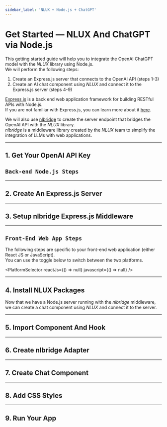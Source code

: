 ```yaml
---
sidebar_label: 'NLUX + Node.js + ChatGPT'
---
```











# Get Started ― NLUX And ChatGPT via Node.js

This getting started guide will help you to integrate the OpenAI ChatGPT model with the _NLUX_ library using Node.js.<br />
We will perform the following steps:

1. Create an Express.js server that connects to the OpenAI API (steps 1-3)
2. Create an AI chat component using _NLUX_ and connect it to the Express.js server (steps 4-9)

[Express.js](https://expressjs.com/) is a back end web application framework for building RESTful APIs with Node.js.<br />
If you are not familiar with Express.js, you can learn more about it [here](https://expressjs.com/).

We will also use [nlbridge](https://www.npmjs.com/package/@nlbridge/express) to create the server endpoint that
bridges the OpenAI API with the _NLUX_ library.<br />
_nlbridge_ is a middleware library created by the _NLUX_ team to
simplify the integration of LLMs with web applications.

---

## 1. Get Your OpenAI API Key

<PlatformSection javascript={ApiKey} reactJs={ApiKey} />

## `Back-end Node.js Steps `

---

## 2. Create An Express.js Server

<PlatformSection javascript={NodeJsServer} reactJs={NodeJsServer} />

---

## 3. Setup nlbridge Express.js Middleware

<PlatformSection javascript={NlBridgeEndpoint} reactJs={NlBridgeEndpoint} />

---

## `Front-End Web App Steps`

The following steps are specific to your front-end web application (either React JS or JavaScript).<br />
You can use the toggle below to switch between the two platforms.

<PlatformSelector reactJs={() => null} javascript={() => null} />

---

## 4. Install NLUX Packages

Now that we have a Node.js server running with the _nlbridge_ middleware, we can create a chat component using _NLUX_
and connect it to the server.

<PlatformSection javascript={JavaScript} reactJs={ReactJs} />

<PlatformSection javascript={InstallJavaScript} reactJs={InstallReactJs}/>

---

## 5. Import Component And Hook

<PlatformSection javascript={JavaScriptImport} reactJs={ReactJsImport} />

---

## 6. Create nlbridge Adapter

<PlatformSection javascript={JavaScriptAdapter} reactJs={ReactJsAdapter} />

---

## 7. Create Chat Component

<PlatformSection javascript={JavaScriptChatComponent} reactJs={ReactJsChatComponent} />

---

## 8. Add CSS Styles

<PlatformSection javascript={JavaScriptStyles} reactJs={ReactJsStyles} />

---

## 9. Run Your App

<PlatformSection javascript={JavaScriptRun} reactJs={ReactJsRun} />
